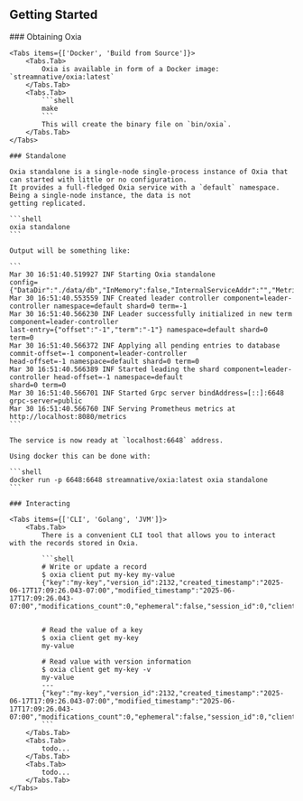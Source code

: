 
## Getting Started

<Steps>
    ### Obtaining Oxia

    <Tabs items={['Docker', 'Build from Source']}>
        <Tabs.Tab>
            Oxia is available in form of a Docker image: `streamnative/oxia:latest`
        </Tabs.Tab>
        <Tabs.Tab>
            ```shell
            make
            ```
            This will create the binary file on `bin/oxia`.
        </Tabs.Tab>
    </Tabs>

    ### Standalone

    Oxia standalone is a single-node single-process instance of Oxia that can started with little or no configuration.
    It provides a full-fledged Oxia service with a `default` namespace. Being a single-node instance, the data is not
    getting replicated.

    ```shell
    oxia standalone
    ```

    Output will be something like:

    ```
    Mar 30 16:51:40.519927 INF Starting Oxia standalone
    config={"DataDir":"./data/db","InMemory":false,"InternalServiceAddr":"","MetricsServiceAddr":"0.0.0.0:8080","NotificationsRetentionTime":3600000000000,"NumShards":1,"PublicServiceAddr":"0.0.0.0:6648","WalDir":"./data/wal","WalRetentionTime":3600000000000}
    Mar 30 16:51:40.553559 INF Created leader controller component=leader-controller namespace=default shard=0 term=-1
    Mar 30 16:51:40.566230 INF Leader successfully initialized in new term component=leader-controller
    last-entry={"offset":"-1","term":"-1"} namespace=default shard=0 term=0
    Mar 30 16:51:40.566372 INF Applying all pending entries to database commit-offset=-1 component=leader-controller
    head-offset=-1 namespace=default shard=0 term=0
    Mar 30 16:51:40.566389 INF Started leading the shard component=leader-controller head-offset=-1 namespace=default
    shard=0 term=0
    Mar 30 16:51:40.566701 INF Started Grpc server bindAddress=[::]:6648 grpc-server=public
    Mar 30 16:51:40.566760 INF Serving Prometheus metrics at http://localhost:8080/metrics
    ```

    The service is now ready at `localhost:6648` address.

    Using docker this can be done with:

    ```shell
    docker run -p 6648:6648 streamnative/oxia:latest oxia standalone
    ```

    ### Interacting

    <Tabs items={['CLI', 'Golang', 'JVM']}>
        <Tabs.Tab>
            There is a convenient CLI tool that allows you to interact with the records stored in Oxia.

            ```shell
            # Write or update a record
            $ oxia client put my-key my-value
            {"key":"my-key","version_id":2132,"created_timestamp":"2025-06-17T17:09:26.043-07:00","modified_timestamp":"2025-06-17T17:09:26.043-07:00","modifications_count":0,"ephemeral":false,"session_id":0,"client_identity":""}


            # Read the value of a key
            $ oxia client get my-key
            my-value

            # Read value with version information
            $ oxia client get my-key -v
            my-value
            ---
            {"key":"my-key","version_id":2132,"created_timestamp":"2025-06-17T17:09:26.043-07:00","modified_timestamp":"2025-06-17T17:09:26.043-07:00","modifications_count":0,"ephemeral":false,"session_id":0,"client_identity":""}
            ```
        </Tabs.Tab>
        <Tabs.Tab>
            todo...
        </Tabs.Tab>
        <Tabs.Tab>
            todo...
        </Tabs.Tab>
    </Tabs>
</Steps>